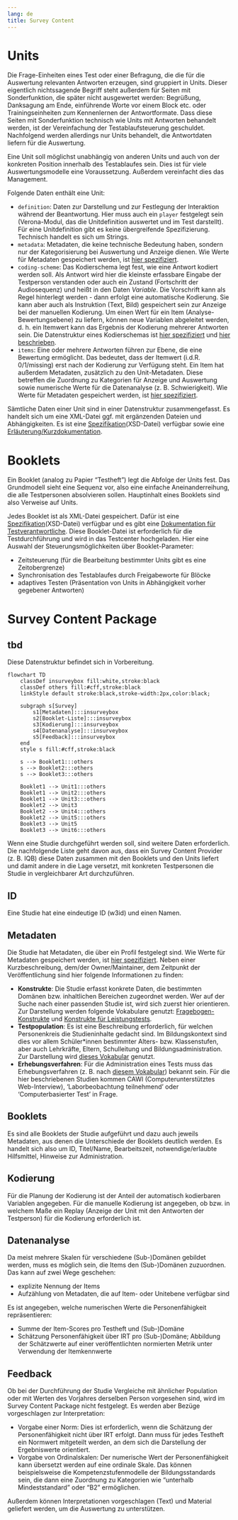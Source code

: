 ```yaml
---
lang: de
title: Survey Content
---
```


# Units

Die Frage-Einheiten eines Test oder einer Befragung, die die für die Auswertung relevanten Antworten erzeugen, sind gruppiert in Units. Dieser eigentlich nichtssagende Begriff steht außerdem für Seiten mit Sonderfunktion, die später nicht ausgewertet werden: Begrüßung, Danksagung am Ende, einführende Worte vor einem Block etc. oder Trainingseinheiten zum Kennenlernen der Antwortformate. Dass diese Seiten mit Sonderfunktion technisch wie Units mit Antworten behandelt werden, ist der Vereinfachung der Testablaufsteuerung geschuldet. Nachfolgend werden allerdings nur Units behandelt, die Antwortdaten liefern für die Auswertung.

Eine Unit soll möglichst unabhängig von anderen Units und auch von der konkreten Position innerhalb des Testablaufes sein. Dies ist für viele Auswertungsmodelle eine Voraussetzung. Außerdem vereinfacht dies das Management.

Folgende Daten enthält eine Unit:

* `definition`: Daten zur Darstellung und zur Festlegung der Interaktion während der Beantwortung. Hier muss auch ein `player` festgelegt sein (Verona-Modul, das die Unitdefinition auswertet und im Test darstellt). Für eine Unitdefinition gibt es keine übergreifende Spezifizierung. Technisch handelt es sich um Strings.
* `metadata`: Metadaten, die keine technische Bedeutung haben, sondern nur der Kategorisierung bei Auswertung und Anzeige dienen. Wie Werte für Metadaten gespeichert werden, ist [hier spezifiziert](https://iqb-specifications.github.io/metadata-values/).
* `coding-scheme`: Das Kodierschema legt fest, wie eine Antwort kodiert werden soll. Als Antwort wird hier die kleinste erfassbare Eingabe der Testperson verstanden oder auch ein Zustand (Fortschritt der Audiosequenz) und heißt in den Daten *Variable*. Die Vorschrift kann als Regel hinterlegt werden - dann erfolgt eine automatische Kodierung. Sie kann aber auch als Instruktion (Text, Bild) gespeichert sein zur Anzeige bei der manuellen Kodierung. Um einen Wert für ein Item (Analyse-Bewertungsebene) zu liefern, können neue Variablen abgeleitet werden, d. h. ein Itemwert kann das Ergebnis der Kodierung mehrerer Antworten sein. Die Datenstruktur eines Kodierschemas ist [hier spezifiziert](https://iqb-specifications.github.io/coding-scheme/) und [hier beschrieben](https://iqb-berlin.github.io/tba-info/coding/data-structures/coding-scheme.html).
* `items`: Eine oder mehrere Antworten führen zur Ebene, die eine Bewertung ermöglicht. Das bedeutet, dass der Itemwert (i.d.R. 0/1/missing) erst nach der Kodierung zur Verfügung steht. Ein Item hat außerdem Metadaten, zusätzlich zu den Unit-Metadaten. Diese betreffen die Zuordnung zu Kategorien für Anzeige und Auswertung sowie numerische Werte für die Datenanalyse (z. B. Schwierigkeit). Wie Werte für Metadaten gespeichert werden, ist [hier spezifiziert](https://iqb-specifications.github.io/metadata-values/).

Sämtliche Daten einer Unit sind in einer Datenstruktur zusammengefasst. Es handelt sich um eine XML-Datei ggf. mit ergänzenden Dateien und Abhängigkeiten. Es ist eine [Spezifikation](https://github.com/iqb-berlin/testcenter/blob/master/definitions/vo_Unit.xsd)(XSD-Datei) verfügbar sowie eine [Erläuterung/Kurzdokumentation](https://iqb-berlin.github.io/tba-info/Testcenter/Testinhalte/unit-xml.html).

# Booklets

Ein Booklet (analog zu Papier "Testheft") legt die Abfolge der Units fest. Das Grundmodell sieht eine Sequenz vor, also eine einfache Aneinanderreihung, die alle Testpersonen absolvieren sollen. Hauptinhalt eines Booklets sind also Verweise auf Units.

Jedes Booklet ist als XML-Datei gespeichert. Dafür ist eine [Spezifikation](https://github.com/iqb-berlin/testcenter/blob/master/definitions/vo_Bookklet.xsd)(XSD-Datei) verfügbar und es gibt eine [Dokumentation für Testverantwortliche](https://iqb-berlin.github.io/tba-info/Testcenter/Testinhalte/booklet-xml.html). Diese Booklet-Datei ist erforderlich für die Testdurchführung und wird in das Testcenter hochgeladen. Hier eine Auswahl der Steuerungsmöglichkeiten über Booklet-Parameter:

* Zeitsteuerung (für die Bearbeitung bestimmter Units gibt es eine Zeitobergrenze)
* Synchronisation des Testablaufes durch Freigabeworte für Blöcke
* adaptives Testen (Präsentation von Units in Abhängigkeit vorher gegebener Antworten)

# Survey Content Package

::: {.callout-caution}
## tbd

Diese Datenstruktur befindet sich in Vorbereitung.
:::

```mermaid
flowchart TD
    classDef insurveybox fill:white,stroke:black
    classDef others fill:#cff,stroke:black
    linkStyle default stroke:black,stroke-width:2px,color:black;

    subgraph s[Survey]
        s1[Metadaten]:::insurveybox
        s2[Booklet-Liste]:::insurveybox
        s3[Kodierung]:::insurveybox
        s4[Datenanalyse]:::insurveybox
        s5[Feedback]:::insurveybox
    end
    style s fill:#cff,stroke:black

    s --> Booklet1:::others
    s --> Booklet2:::others
    s --> Booklet3:::others

    Booklet1 --> Unit1:::others
    Booklet1 --> Unit2:::others
    Booklet1 --> Unit3:::others
    Booklet2 --> Unit3
    Booklet2 --> Unit4:::others
    Booklet2 --> Unit5:::others
    Booklet3 --> Unit5
    Booklet3 --> Unit6:::others

```

Wenn eine Studie durchgeführt werden soll, sind weitere Daten erforderlich. Die nachfolgende Liste geht davon aus, dass ein Survey Content Provider (z. B. IQB) diese Daten zusammen mit den Booklets und den Units liefert und damit andere in die Lage versetzt, mit konkreten Testpersonen die Studie in vergleichbarer Art durchzuführen.

## ID

Eine Studie hat eine eindeutige ID (w3id) und einen Namen.

## Metadaten

Die Studie hat Metadaten, die über ein Profil festgelegt sind. Wie Werte für Metadaten gespeichert werden, ist [hier spezifiziert](https://iqb-specifications.github.io/metadata-values/). Neben einer Kurzbeschreibung, dem/der Owner/Maintainer, dem Zeitpunkt der Veröffentlichung sind hier folgende Informationen zu finden:

* **Konstrukte**: Die Studie erfasst konkrete Daten, die bestimmten Domänen bzw. inhaltlichen Bereichen zugeordnet werden. Wer auf der Suche nach einer passenden Studie ist, wird sich zuerst hier orientieren. Zur Darstellung werden folgende Vokabulare genutzt: [Fragebogen-Konstrukte](https://w3id.org/iqb/v87/cq/) und [Konstrukte für Leistungstests](https://w3id.org/iqb/v87/ca/).
* **Testpopulation**: Es ist eine Beschreibung erforderlich, für welchen Personenkreis die Studieninhalte gedacht sind. Im Bildungskontext sind dies vor allem Schüler\*innen bestimmter Alters- bzw. Klassenstufen, aber auch Lehrkräfte, Eltern, Schulleitung und Bildungsadministration. Zur Darstellung wird [dieses Vokabular](https://w3id.org/iqb/v85/ee/) genutzt.
* **Erhebungsverfahren**: Für die Administration eines Tests muss das Erhebungsverfahren (z. B. nach [diesem Vokabular](https://w3id.org/iqb/v85/v2/)) bekannt sein. Für die hier beschriebenen Studien kommen CAWI (Computerunterstütztes Web-Interview), 'Laborbeobachtung teilnehmend' oder 'Computerbasierter Test' in Frage.

## Booklets

Es sind alle Booklets der Studie aufgeführt und dazu auch jeweils Metadaten, aus denen die Unterschiede der Booklets deutlich werden. Es handelt sich also um ID, Titel/Name, Bearbeitszeit, notwendige/erlaubte Hilfsmittel, Hinweise zur Administration.

## Kodierung

Für die Planung der Kodierung ist der Anteil der automatisch kodierbaren Variablen angegeben. Für die manuelle Kodierung ist angegeben, ob bzw. in welchem Maße ein Replay (Anzeige der Unit mit den Antworten der Testperson) für die Kodierung erforderlich ist.

## Datenanalyse

Da meist mehrere Skalen für verschiedene (Sub-)Domänen gebildet werden, muss es möglich sein, die Items den (Sub-)Domänen zuzuordnen. Das kann auf zwei Wege geschehen:

* explizite Nennung der Items
* Aufzählung von Metadaten, die auf Item- oder Unitebene verfügbar sind

Es ist angegeben, welche numerischen Werte die Personenfähigkeit repräsentieren:

* Summe der Item-Scores pro Testheft und (Sub-)Domäne
* Schätzung Personenfähigkeit über IRT pro (Sub-)Domäne; Abbildung der Schätzwerte auf einer veröffentlichten normierten Metrik unter Verwendung der Itemkennwerte

## Feedback

Ob bei der Durchführung der Studie Vergleiche mit ähnlicher Population oder mit Werten des Vorjahres derselben Person vorgesehen sind, wird im Survey Content Package nicht festgelegt. Es werden aber Bezüge vorgeschlagen zur Interpretation:

* Vorgabe einer Norm: Dies ist erforderlich, wenn die Schätzung der Personenfähigkeit nicht über IRT erfolgt. Dann muss für jedes Testheft ein Normwert mitgeteilt werden, an dem sich die Darstellung der Ergebniswerte orientiert.
* Vorgabe von Ordinalskalen: Der numerische Wert der Personenfähigkeit kann übersetzt werden auf eine ordinale Skale. Das können beispielsweise die Kompetenzstufenmodelle der Bildungsstandards sein, die dann eine Zuordnung zu Kategorien wie "unterhalb Mindeststandard" oder "B2" ermöglichen.

Außerdem können Interpretationen vorgeschlagen (Text) und Material geliefert werden, um die Auswertung zu unterstützen.
